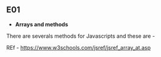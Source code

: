 ## E01

- **Arrays and methods**



There are severals methods for Javascripts and these are - 


REf - https://www.w3schools.com/jsref/jsref_array_at.asp

